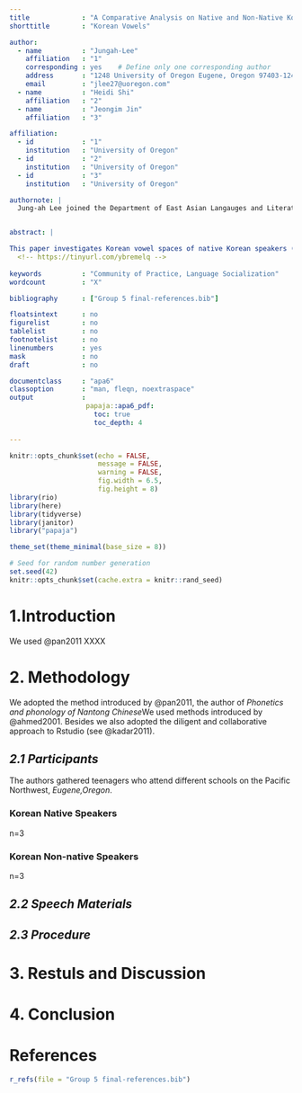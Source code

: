 ```yaml
---
title             : "A Comparative Analysis on Native and Non-Native Korean Speakers' Vowel Productions"
shorttitle        : "Korean Vowels"

author: 
  - name          : "Jungah-Lee"
    affiliation   : "1"
    corresponding : yes    # Define only one corresponding author
    address       : "1248 University of Oregon Eugene, Oregon 97403-1248"
    email         : "jlee27@uoregon.com"
  - name          : "Heidi Shi"
    affiliation   : "2"
  - name          : "Jeongim Jin"
    affiliation   : "3"

affiliation:
  - id            : "1"
    institution   : "University of Oregon"
  - id            : "2"
    institution   : "University of Oregon"
  - id            : "3"
    institution   : "University of Oregon"

authornote: |
  Jung-ah Lee joined the Department of East Asian Langauges and Literatures at the Unviersity of Oregon at 2017.


abstract: |

This paper investigates Korean vowel spaces of native Korean speakers (NS) and non-native Korean speakers (NNS, L1: English). The vowel production of NS and NNS were compared. All the speakers recorded eight Korean cardinal vowels, which are [i], [e], [æ], [ɯ], [ʌ], [o], [u], and [a] three times. A preceding consonant was lenis fricative [s] sound of Korean. The participants’ production was normalized by using Lobanov normalization function in the R program. Results show that NNS cannot differentiate the Korean mid-vowels and back vowels such as [ʌ], [o], and [u]. This research can be helpful to investigate that L1 English can affect the L2 Korean learners’ vowel pronunciation.   
  <!-- https://tinyurl.com/ybremelq -->
  
keywords          : "Community of Practice, Language Socialization"
wordcount         : "X"

bibliography      : ["Group 5 final-references.bib"]

floatsintext      : no
figurelist        : no
tablelist         : no
footnotelist      : no
linenumbers       : yes
mask              : no
draft             : no

documentclass     : "apa6"
classoption       : "man, fleqn, noextraspace"
output            : 
                   papaja::apa6_pdf:
                     toc: true
                     toc_depth: 4
                    
---
```


```r
knitr::opts_chunk$set(echo = FALSE, 
                      message = FALSE,
                      warning = FALSE,
                      fig.width = 6.5,
                      fig.height = 8)
library(rio)
library(here)
library(tidyverse)
library(janitor)
library("papaja")

theme_set(theme_minimal(base_size = 8))

```

```r
# Seed for random number generation
set.seed(42)
knitr::opts_chunk$set(cache.extra = knitr::rand_seed)
```


\newpage

# **1.Introduction**
We used @pan2011 XXXX

# **2. Methodology**
We adopted the method introduced by @pan2011, the author of *Phonetics and phonology of Nantong Chinese*We used methods introduced by @ahmed2001. Besides we also adopted the diligent and collaborative approach to Rstudio (see @kadar2011).

## *2.1 Participants*
The authors gathered teenagers who attend different schools on the Pacific Northwest, *Eugene,Oregon*.

### Korean Native Speakers ###
n=3

### Korean Non-native Speakers ###
n=3

## *2.2 Speech Materials*

## *2.3 Procedure*

# **3. Restuls and Discussion**

# **4. Conclusion**

\newpage

# **References**
```r
r_refs(file = "Group 5 final-references.bib")
```

\begingroup
\setlength{\parindent}{-0.5in}
\setlength{\leftskip}{0.5in}

<div id = "refs"></div>
\endgroup
